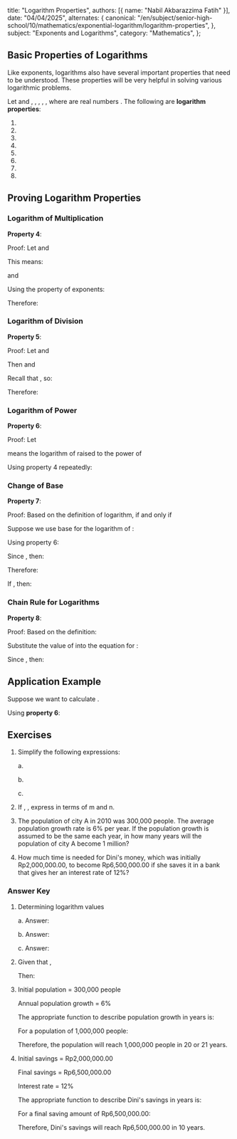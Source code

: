   title: "Logarithm Properties",
  authors: [{ name: "Nabil Akbarazzima Fatih" }],
  date: "04/04/2025",
  alternates: {
    canonical:
      "/en/subject/senior-high-school/10/mathematics/exponential-logarithm/logarithm-properties",
  },
  subject: "Exponents and Logarithms",
  category: "Mathematics",
};

## Basic Properties of Logarithms

Like exponents, logarithms also have several important properties that need to be understood. These properties will be very helpful in solving various logarithmic problems.

Let <InlineMath math="a > 0" /> and <InlineMath math="a \neq 1" />, <InlineMath math="b > 0" />, <InlineMath math="c > 0" />, <InlineMath math="m > 0" />, <InlineMath math="m \neq 1" />, where <InlineMath math="a, b, c, m, n" /> are real numbers <InlineMath math="(a, b, c, m, n \in \mathbb{R})" />. The following are **logarithm properties**:

1. <InlineMath math="^a\log a = 1" />
2. <InlineMath math="^a\log 1 = 0" />
3. <InlineMath math="^a\log a^n = n" />
4. <InlineMath math="^a\log (b \times c) = ^a\log b + ^a\log c" />
5. <InlineMath math="^a\log \left(\frac{b}{c}\right) = ^a\log b - ^a\log c" />
6. <InlineMath math="^a\log b^n = n \cdot ^a\log b" />
7. <InlineMath math="^a\log b = \frac{^m\log b}{^m\log a} = \frac{1}{^b\log a}" />
8. <InlineMath math="^a\log b \times ^b\log c = ^a\log c" />

## Proving Logarithm Properties

### Logarithm of Multiplication

**Property 4**: <InlineMath math="^a\log (b \times c) = ^a\log b + ^a\log c" />

Proof: Let <InlineMath math="^a\log b = m" /> and <InlineMath math="^a\log c = n" />

This means:

<InlineMath math="b = a^m" /> and <InlineMath math="c = a^n" />

Using the property of exponents:

<BlockMath math="b \times c = a^m \times a^n = a^{m+n}" />

Therefore:

<BlockMath math="^a\log (b \times c) = ^a\log (a^{m+n}) = m + n = ^a\log b + ^a\log c" />

### Logarithm of Division

**Property 5**: <InlineMath math="^a\log \left(\frac{b}{c}\right) = ^a\log b - ^a\log c" />

Proof: Let <InlineMath math="^a\log b = m" /> and <InlineMath math="^a\log c = n" />

Then <InlineMath math="b = a^m" /> and <InlineMath math="c = a^n" />

Recall that <InlineMath math="\frac{a^m}{a^n} = a^{m-n}" />, so:

<BlockMath math="\frac{b}{c} = \frac{a^m}{a^n} = a^{m-n}" />

Therefore:

<BlockMath math="^a\log \left(\frac{b}{c}\right) = ^a\log (a^{m-n}) = m - n = ^a\log b - ^a\log c" />

### Logarithm of Power

**Property 6**: <InlineMath math="^a\log b^n = n \cdot ^a\log b" />

Proof: Let <InlineMath math="^a\log b = m" />

<InlineMath math="^a\log b^n" /> means the logarithm of <InlineMath math="b" /> raised
to the power of <InlineMath math="n" />

<InlineMath math="^a\log b^n = ^a\log (\underbrace{b \times b \times b \times \ldots \times b}_{n \text{ factors}})" />

Using property 4 repeatedly:

<BlockMath math="^a\log b^n = \underbrace{^a\log b + ^a\log b + ^a\log b + \ldots + ^a\log b}_{n \text{ factors}} = n \cdot ^a\log b" />

### Change of Base

**Property 7**: <InlineMath math="^a\log b = \frac{^m\log b}{^m\log a} = \frac{1}{^b\log a}" />

Proof:
Based on the definition of logarithm, <InlineMath math="^a\log b = c" /> if and only if <InlineMath math="b = a^c" />

Suppose we use base <InlineMath math="m" /> for the logarithm of <InlineMath math="b" />:

<BlockMath math="^m\log b = ^m\log a^c" />

Using property 6:

<BlockMath math="^m\log b = c \cdot ^m\log a" />

Since <InlineMath math="c = ^a\log b" />, then:

<BlockMath math="^m\log b = ^a\log b \cdot ^m\log a" />

Therefore:

<BlockMath math="^a\log b = \frac{^m\log b}{^m\log a}" />

If <InlineMath math="m = b" />, then:

<BlockMath math="^a\log b = \frac{^b\log b}{^b\log a} = \frac{1}{^b\log a}" />

### Chain Rule for Logarithms

**Property 8**: <InlineMath math="^a\log b \times ^b\log c = ^a\log c" />

Proof:
Based on the definition:

<div className="flex flex-col gap-4">
  <BlockMath math="^a\log b = m \Leftrightarrow b = a^m" />
  <BlockMath math="^b\log c = n \Leftrightarrow c = b^n" />
</div>

Substitute the value of <InlineMath math="b" /> into the equation for <InlineMath math="c" />:

<BlockMath math="c = b^n = (a^m)^n = a^{mn}" />

Since <InlineMath math="c = a^{mn}" />, then:

<BlockMath math="^a\log c = ^a\log (a^{mn}) = mn = ^a\log b \times ^b\log c" />

## Application Example

Suppose we want to calculate <InlineMath math="^5\log 125" />.

Using **property 6**:

<BlockMath math="^5\log 125 = ^5\log 5^3 = 3 \cdot ^5\log 5 = 3 \cdot 1 = 3" />

## Exercises

1. Simplify the following expressions:

   a. <InlineMath math="^9\log 81" />

   b. <InlineMath math="^2\log 64 - ^2\log 16" />

   c. <InlineMath math="^4\log 16^{10}" />

2. If <InlineMath math="^5\log 4 = m" />, <InlineMath math="^4\log 3 = n" />, express <InlineMath math="^{12}\log 100" /> in terms of m and n.

3. The population of city A in 2010 was 300,000 people. The average population growth rate is 6% per year. If the population growth is assumed to be the same each year, in how many years will the population of city A become 1 million?

4. How much time is needed for Dini's money, which was initially Rp2,000,000.00, to become Rp6,500,000.00 if she saves it in a bank that gives her an interest rate of 12%?

### Answer Key

1. Determining logarithm values

   a. Answer:

   <div className="flex flex-col gap-4">
     <BlockMath math="^9\log 81 = ^9\log 9^2" />
     <BlockMath math="^9\log 81 = 2 \cdot ^9\log 9" />
     <BlockMath math="^9\log 81 = 2 \cdot 1 = 2" />
   </div>

   b. Answer:

   <div className="flex flex-col gap-4">
     <BlockMath math="^2\log 64 - ^2\log 16 = ^2\log \frac{64}{16}" />
     <BlockMath math="^2\log 64 - ^2\log 16 = ^2\log 4" />
     <BlockMath math="^2\log 64 - ^2\log 16 = 2" />
   </div>

   c. Answer:

   <div className="flex flex-col gap-4">
     <BlockMath math="^4\log 16^{10} = ^4\log (4^2)^{10}" />
     <BlockMath math="^4\log 16^{10} = ^4\log 4^{20}" />
     <BlockMath math="^4\log 16^{10} = 20" />
   </div>

2. Given that <InlineMath math="^5\log 4 = m" />, <InlineMath math="^4\log 3 = n" />

   Then:

   <div className="flex flex-col gap-4">
     <BlockMath math="^{12}\log 100 = \frac{^4\log 100}{^4\log 12}" />
     <BlockMath math="= \frac{^4\log(4 \times 25)}{^4\log(4 \times 3)}" />
     <BlockMath math="= \frac{^4\log 4 + ^4\log 25}{^4\log 4 + ^4\log 3}" />
     <BlockMath math="= \frac{^4\log 4 + 2 \cdot ^4\log 5}{^4\log 4 + ^4\log 3}" />
     <BlockMath math="= \frac{1 + 2 \cdot \frac{1}{m}}{1 + n}" />
     <BlockMath math="= \frac{1 + \frac{2}{m}}{1 + n}" />
   </div>

3. Initial population = 300,000 people

   Annual population growth = 6%

   The appropriate function to describe population growth in <InlineMath math="x" /> years is:

   <BlockMath math="f(x) = 300,000(1 + 0.06)^x" />

   For a population of 1,000,000 people:

   <div className="flex flex-col gap-4">
     <BlockMath math="1,000,000 = 300,000(1 + 0.06)^x" />
     <BlockMath math="1,000,000 = 300,000(1.06)^x" />
     <BlockMath math="\frac{1,000,000}{300,000} = (1.06)^x" />
     <BlockMath math="3.33 = (1.06)^x" />
     <BlockMath math="x = ^{1.06}\log 3.33" />
     <BlockMath math="x = 20.645" />
   </div>

   Therefore, the population will reach 1,000,000 people in 20 or 21 years.

4. Initial savings = Rp2,000,000.00

   Final savings = Rp6,500,000.00

   Interest rate = 12%

   The appropriate function to describe Dini's savings in <InlineMath math="x" /> years is:

   <BlockMath math="f(x) = 2,000,000(1 + 0.12)^x" />

   For a final saving amount of Rp6,500,000.00:

   <div className="flex flex-col gap-4">
     <BlockMath math="6,500,000 = 2,000,000(1 + 0.12)^x" />
     <BlockMath math="6,500,000 = 2,000,000(1.12)^x" />
     <BlockMath math="\frac{6,500,000}{2,000,000} = (1.12)^x" />
     <BlockMath math="3.25 = (1.12)^x" />
     <BlockMath math="x = ^{1.12}\log 3.25" />
     <BlockMath math="x = 10.4" />
   </div>

   Therefore, Dini's savings will reach Rp6,500,000.00 in 10 years.
